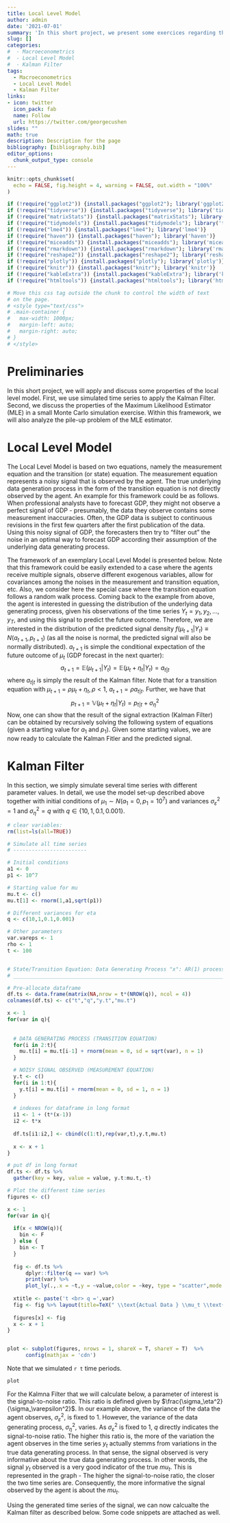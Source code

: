 ```yaml
---
title: Local Level Model
author: admin
date: '2021-07-01'
summary: 'In this short project, we present some exercices regarding the Local Level Model. We apply the Kalman filter to simulated data and illustarte the pile-up problem that may occur for maximum likelihood estimation and small sample size.'
slug: []
categories:
#  - Macroeconometrics
#  - Local Level Model
#  - Kalman Filter
tags:
  - Macroeconometrics
  - Local Level Model
  - Kalman Filter
links:
- icon: twitter
  icon_pack: fab
  name: Follow
  url: https://twitter.com/georgecushen
slides: ""
math: true
description: Description for the page
bibliography: [bibliography.bib]
editor_options: 
  chunk_output_type: console
---
```



```r
knitr::opts_chunk$set(
  echo = FALSE, fig.height = 4, warning = FALSE, out.width = "100%"
)

if (!require("ggplot2")) {install.packages("ggplot2"); library('ggplot2')}
if (!require("tidyverse")) {install.packages("tidyverse"); library('tidyverse')}
if (!require("matrixStats")) {install.packages("matrixStats"); library('matrixStats')}
if (!require("tidymodels")) {install.packages("tidymodels"); library('tidymodels')}
if (!require("lme4")) {install.packages("lme4"); library('lme4')}
if (!require("haven")) {install.packages("haven"); library('haven')}
if (!require("miceadds")) {install.packages("miceadds"); library('miceadds')}
if (!require("rmarkdown")) {install.packages("rmarkdown"); library('rmarkdown')}
if (!require("reshape2")) {install.packages("reshape2"); library('reshape2')}
if (!require("plotly")) {install.packages("plotly"); library('plotly')}
if (!require("knitr")) {install.packages("knitr"); library('knitr')}
if (!require("kableExtra")) {install.packages("kableExtra"); library('kableExtra')}
if (!require("htmltools")) {install.packages("htmltools"); library('htmltools')}
```


```r
# Move this css tag outside the chunk to control the width of text
# on the page.
# <style type="text/css">
# .main-container {
#   max-width: 1000px;
#   margin-left: auto;
#   margin-right: auto;
# }
# </style>
```

# Preliminaries

In this short project, we will apply and discuss some properties of the local level model. First, we use simulated time series to apply the Kalman Filter. Second, we discuss the properties of the Maximum Likelihood Estimator (MLE) in a small Monte Carlo simulation exercise. Within this framework, we will also analyze the pile-up problem of the MLE estimator.


# Local Level Model

The Local Level Model is based on two equations, namely the measurement equation and the transition (or state) equation. The measurement equation represents a noisy signal that is observed by the agent. The true underlying data generation process in the form of the transition equation is not directly observed by the agent. An example for this framework could be as follows. When professional analysts have to forecast GDP, they might not observe a perfect signal of GDP - presumably, the data they observe contains some measurement inaccuracies. Often, the GDP data is subject to continuous revisions in the first few quarters after the first publication of the data. Using this noisy signal of GDP, the forecasters then try to "filter out" the noise in an optimal way to forecast GDP according their assumption of the underlying data generating process. 


The framework of an exemplary Local Level Model is presented below.
\begin{align*}
  &  \text{Measurement Equation: }   y_t = \mu_t + \varepsilon_t,  \varepsilon_t \sim\left(0, \sigma_\varepsilon^2 \right)\\
  &  \text{Transition Equation: }   \mu_{t+1} = \mu_t + \eta_t,  \eta_t \sim\left(0, \sigma_\eta^2 \right)\\
\end{align*}
Note that this framework could be easily extended to a case where the agents receive multiple signals, observe different exogenous variables, allow for covariances among the noises in the measurement and transition equation, etc. Also, we consider here the special case where the transition equation follows a random walk process. Coming back to the example from above, the agent is interested in guessing the distribution of the underlying data generating process, given his observations of the time series $Y_t = y_1, y_2, \dots, y_T$, and using this signal to predict the future outcome. Therefore, we are interested in the distribution of the predicted signal density $f(\mu_{t+1}|Y_t) \equiv N \left( a_{t+1} , p_{t+1}\right)$ (as all the noise is normal, the predicted signal will also be normally distributed). $a_{t+1}$ is simple the conditional expectation of the future outcome of $\mu_t$ (GDP forecast in the next quarter):
$$
a_{t+1} = \mathbb{E}(\mu_{t+1} | Y_t) = \mathbb{E}( \mu_t + \eta_t| Y_t) = a_{t|t}
$$
where $a_{t|t}$ is simply the result of the Kalman filter. Note that for a transition equation with  $\mu_{t+1} = \rho \mu_t + \eta_t, \rho < 1$, $a_{t+1}= \rho a_{t|t}$. Further, we have that 
$$
p_{t+1} = \mathbb{V}(\mu_t + \eta_t| Y_t) =  p_{t|t} + \sigma_\eta^2
$$
Now, one can show that the result of the signal extraction (Kalman Filter) can be obtained by recursively solving the following system of equations (given a starting value for $a_1$ and $p_1$).
\begin{align*}
  & v_t         = y_t - a_t \\
  & k_t         = \frac{p_t}{p_t + \sigma_{\varepsilon}^2} \\
  & a_{t|t}     = a_t + k_t v_t \\
  & p_{t|t}     = k_t \sigma_{\varepsilon}^2  \\
  & a_{t+1}     = a_{t|t} \\
  & p_{t+1}     = p_{t|t} + \sigma_{\eta}^2
\end{align*}
Given some starting values, we are now ready to calculate the Kalman Fitler and the predicted signal.


# Kalman Filter

In this section, we simply simulate several time series with different parameter values. In detail, we  use the model set-up described above together with initial conditions of $\mu_1 \sim N (a_1 = 0, p_1 = 10^7)$ and variances $\sigma_{\varepsilon}^2 = 1$ and $\sigma_{\eta}^2 = q$ with $q\in \{10,1,0.1,0.001\}$.


```r
# clear variables:
rm(list=ls(all=TRUE))

# Simulate all time series
# ------------------------

# Initial conditions
a1 <- 0
p1 <- 10^7

# Starting value for mu
mu.t <- c()
mu.t[1] <- rnorm(1,a1,sqrt(p1))

# Different variances for eta
q <- c(10,1,0.1,0.001)

# Other parameters
var.vareps <- 1
rho <- 1
t <- 100


# State/Transition Equation: Data Generating Process "x": AR(1) process 
# ______________________________________________________________________

# Pre-allocate dataframe
df.ts <- data.frame(matrix(NA,nrow = t*(NROW(q)), ncol = 4))
colnames(df.ts) <- c("t","q","y.t","mu.t")

x <- 1
for(var in q){
  
  
  # DATA GENERATING PROCESS (TRANSITION EQUATION)
  for(i in 2:t){
    mu.t[i] = mu.t[i-1] + rnorm(mean = 0, sd = sqrt(var), n = 1)
  }

  # NOISY SIGNAL OBSERVED (MEASUREMENT EQUATION)
  y.t <- c()
  for(i in 1:t){
    y.t[i] = mu.t[i] + rnorm(mean = 0, sd = 1, n = 1)
  }
 
  # indexes for dataframe in long format
  i1 <- 1 + (t*(x-1))
  i2 <- t*x
  
  df.ts[i1:i2,] <- cbind(c(1:t),rep(var,t),y.t,mu.t)
  
  x <- x + 1
}

# put df in long format
df.ts <- df.ts %>%
  gather(key = key, value = value, y.t:mu.t,-t)

# Plot the different time series
figures <- c()

x <- 1
for(var in q){
  
  if(x < NROW(q)){
    bin <- F
  } else {
    bin <- T
  }
  
  fig <- df.ts %>%
      dplyr::filter(q == var) %>%
      print(var) %>%
      plot_ly(.,.x = ~t,y = ~value,color = ~key, type = "scatter",mode = "lines",legendgroup = ~key, showlegend = bin, colors = c("#003f5c","#ff6361")) 
  
  xtitle <- paste('t <br> q =',var)
  fig <- fig %>% layout(title=TeX(" \\text{Actual Data } \\mu_t \\text{ and Observed Noisy Signal }  y_t "), xaxis = list(title = xtitle)) 
  
  figures[x] <- fig   
  x <- x + 1
}


plot <- subplot(figures, nrows = 1, shareX = T, shareY = T)  %>% 
      config(mathjax = 'cdn')
```

Note that we simulated ``r t`` time periods.
```r
plot
```

For the Kalmna Filter that we will calculate below, a parameter of interest is the signal-to-noise ratio. This ratio is defined given by $\frac{\sigma_\eta^2}{\sigma_\varepsilon^2}$. In our example above, the variance of the data the agent observes, $\sigma_\varepsilon^2$, is fixed to 1. However, the variance of the data generating process, $\sigma_\eta^2$, varies. As $\sigma_\varepsilon^2$ is fixed to 1, $q$ directly indicates the signal-to-noise ratio. The higher this ratio is, the more of the variation the agent observes in the time series $y_t$ actually stemms from variations in the true data generating process. In that sense, the signal observed is very informative about the true data generating process. In other words, the signal $y_t$ observed is a very good indicator of the true $mu_t$. This is represented in the graph - The higher the signal-to-noise ratio, the closer the two time series are. Consequently, the more informative the signal observed by the agent is about the $mu_t$.


Using the generated time series of the signal, we can now calcualte the Kalman filter as described below. Some code snippets are attached as well.